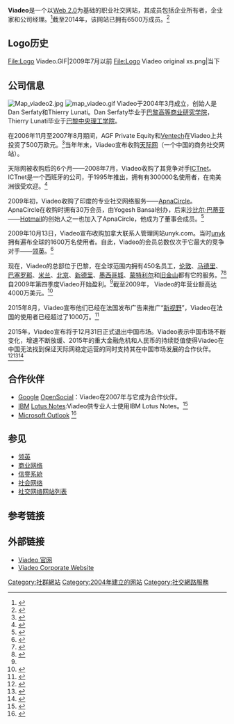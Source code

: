 {{noteTA
|G1=IT
}}

{{Infobox website
| name = Viadeo
| logo = Logo Viadeo original xs.png
| caption = User's dashboard
| url = [http://www.viadeo.com/ www.viadeo.com]
| website_type = [[专业网络服务|专业网络服务]]
| commercial  = 是
| registration = 必须注册 
| area_served = 全球
| founder = Dan Serfaty, Thierry Lunati
| foundation = [[法国|法国]][[巴黎|巴黎]]
| num_employees =450
| launch_date = {{Start date and age|2004|3}}
| language = [[英语|英语]]，[[法语|法语]]，[[德语|德语]]，[[意大利语|意大利语]]，[[葡萄牙语|葡萄牙语]]，[[西班牙语|西班牙语]]，[[俄语|俄语]]
| current_status = 活跃
| revenue = 4000万美元(2009年)<ref name="Ferris" />
| alexa = {{DecreasePositive}} 672 ({{as of|2014|4|1|alt=April 2014}})<ref name="alexa">{{cite web |url= http://www.alexa.com/siteinfo/viadeo.com |title= Viadeo.com Site Info |publisher= [[Alexa_Internet|Alexa Internet]] |accessdate= 2014-04-01 |archive-date= 2013-08-27 |archive-url= https://web.archive.org/web/20130827043653/http://www.alexa.com/siteinfo/viadeo.com |dead-url= no }}</ref><!--Updated monthly by OKBot.-->
}}

'''Viadeo'''是一个以[[Web_2.0|Web 2.0]]为基础的职业社交网站，其成员包括企业所有者，企业家和公司经理。<ref name="techcrunch">{{Cite web|url = http://techcrunch.com/2012/04/11/viadeo-raises-32m-to-expand-its-professional-social-network-in-china-russia-and-beyond/|title = Viadeo Raises $32M To Expand Its Professional Social Network In China, Russia And Beyond|date = 11 April 2012|publisher = [[TechCrunch.com|TechCrunch.com]]|accessdate = 17 July 2012|archive-date = 2021-07-19|archive-url = https://web.archive.org/web/20210719234116/https://techcrunch.com/2012/04/11/viadeo-raises-32m-to-expand-its-professional-social-network-in-china-russia-and-beyond/}}</ref>截至2014年，该网站已拥有6500万成员。<ref>{{Cite web|url = http://corporate.viadeo.com/en/2014/12/11/viadeo-continues-to-grow-65-million-members-worldwide-including-25-million-in-china/|title = Viadeo continues to grow: 65 million members worldwide, including 25 million in China|date = 11 December 2014|publisher = Viadeo SA|accessdate = 24 February 2015|archive-date = 2014-12-14|archive-url = https://web.archive.org/web/20141214034017/http://corporate.viadeo.com/en/2014/12/11/viadeo-continues-to-grow-65-million-members-worldwide-including-25-million-in-china/}}</ref>

== Logo历史 ==
<gallery>
File:Logo Viadeo.GIF|2009年7月以前
File:Logo Viadeo original xs.png|当下
</gallery>

== 公司信息 ==
[[File:Map_viadeo2.jpg|right]]
[[File:map_viadeo.gif|thumb]]
Viadeo于2004年3月成立，创始人是Dan Serfaty和Thierry Lunati。Dan Serfaty毕业于[[巴黎高等商業研究學院|巴黎高等商业研究学院]]，Thierry Lunati毕业于[[巴黎中央理工学院|巴黎中央理工学院]]。

在2006年11月至2007年8月期间，AGF Private Equity和[[Ventech|Ventech]]在Viadeo上共投资了500万欧元。<ref>{{Cite web|url = http://mashable.com/2007/08/31/viadeo/|title = LinkedIn Competitor Viadeo Raises €5 Million|date = 31 August 2007|publisher = mashable.com|accessdate = 10 July 2010|archive-date = 2012-10-04|archive-url = https://www.webcitation.org/6BA9UkfBN?url=http://mashable.com/2007/08/31/viadeo/|dead-url = no}}</ref>当年年末，Viadeo宣布收购[[天际网|天际网]]（一个中国的商务社交网站）。

天际网被收购后的6个月——2008年7月，Viadeo收购了其竞争对手[[ICTnet|ICTnet]]。ICTnet是一个西班牙的公司，于1995年推出，拥有有300000名使用者，在南美洲很受欢迎。<ref>{{Cite web|url = http://fr.techcrunch.com/2008/07/12/fr-viadeo-acquiert-le-reseau-social-professionnel-espagnol-ictnet/|title = Viadeo acquiert le réseau social professionnel espagnol ICTnet|date = 12 July 2008|language = fr|publisher = [[TechCrunch.com|TechCrunch.com]]|accessdate = 10 July 2010|archive-url = https://www.webcitation.org/6BA9VuzRx?url=http://fr.techcrunch.com/2008/07/12/fr-viadeo-acquiert-le-reseau-social-professionnel-espagnol-ictnet/|archive-date = 2012-10-04|dead-url = yes}}</ref>

2009年初，Viadeo收购了印度的专业社交网络服务——[[ApnaCircle|ApnaCircle]]。ApnaCircle在收购时拥有30万会员，由Yogesh Bansal创办，后来[[沙比尔·巴蒂亚|沙比尔·巴蒂亚]]——[[Outlook.com|Hotmail]]的创始人之一也加入了ApnaCircle，他成为了董事会成员。<ref>{{Cite web|url = http://www.vccircle.com/500/news/french-business-networking-site-viadeo-acquires-apnacircle|title = French Business Networking Site Viadeo Acquires ApnaCircle|date = 14 February 2009|publisher = [[VC_Circle|VC Circle]]|accessdate = 10 July 2010|archive-url = https://www.webcitation.org/6BA9WrC55?url=http://www.vccircle.com/news/telecom/2009/02/13/french-business-networking-site-viadeo-acquires-apnacircle|archive-date = 2012-10-04|dead-url = yes}}</ref>

2009年10月13日，Viadeo宣布收购加拿大联系人管理网站unyk.com。当时[[unyk|unyk]]拥有遍布全球的1600万名使用者。自此，Viadeo的会员总数仅次于它最大的竞争对手——[[領英|领英]]。<ref name="Reuters131009">{{Cite news|url = http://www.reuters.com/article/idUSTRE59C22M20091013?feedType=RSS&feedName=technologyNews|title = Viadeo buys Unyk, second only to LinkedIn|date = 13 October 2009|publisher = [[Reuters|Reuters]]|accessdate = 13 July 2010}}</ref>

现在，Viadeo的总部位于巴黎，在全球范围内拥有450名员工，[[伦敦|伦敦]]、[[马德里|马德里]]、[[巴塞罗那|巴塞罗那]]、[[米兰|米兰]]、[[北京|北京]]、[[新德里|新德里]]、[[墨西哥城|墨西哥城]]、[[蒙特利尔|蒙特利尔]]和[[旧金山|旧金山]]都有它的服务。<ref name="Reuters180510">{{Cite news|url = http://www.reuters.com/article/idUSTRE64H2IA20100518|title = Viadeo looking for buys, opens U.S. office|date = 18 May 2010|publisher = [[Reuters|Reuters]]|accessdate = 10 July 2010|archive-date = 2012-09-27|archive-url = https://www.webcitation.org/6AzMJ3Gpl?url=http://www.reuters.com/article/2010/05/18/us-summit-viadeo-idUSTRE64H2IA20100518|dead-url = no}}</ref><ref>{{Cite web|url = http://corporate.viadeo.com/images/stories/pdf/2010/en/viadeosf2010-05-20.pdf|title = Viadeo opens Asia/Pacific headquarters in San Francisco|date = 19 May 2010|publisher = Viadeo|accessdate = 10 July 2010}}{{Dead link}}</ref>自2009年第四季度Viadeo开始盈利。<ref name="Reuters180510" />截至2009年， Viadeo的年营业额高达4000万美元。<ref name="Ferris">{{Cite web|url = http://www.ferris.com/2009/12/16/viadeo-professional-networking/|title = Ferris Research - Viadeo: Professional Networking|date = 16 December 2009|publisher = [[Ferris_Research|Ferris Research]]|accessdate = 10 July 2010|archive-url = https://web.archive.org/web/20101114070942/http://www.ferris.com/2009/12/16/viadeo-professional-networking/|archive-date = 2010-11-14|dead-url = yes}}</ref>

2015年8月，Viadeo宣布他们已经在法国发布广告来推广“[[新视野|新视野]]”，Viadeo在法国的使用者已经超过了1000万。<ref>{{Cite web|title = Viadeo: Results for the First Half of 2015|url = http://www.streetinsider.com/Press+Releases/Viadeo%253A+Results+for+the+First+Half+of+2015/10846878.html|accessdate = 2015-09-11|archive-date = 2019-10-10|archive-url = https://web.archive.org/web/20191010070300/https://www.streetinsider.com/Press+Releases/Viadeo%3A+Results+for+the+First+Half+of+2015/10846878.html}}</ref>

2015年，Viadeo宣布将于12月31日正式退出中国市场。Viadeo表示中国市场不断变化，增速不断放缓、2015年的重大金融危机和人民币的持续贬值使得Viadeo在中国无法找到保证天际网稳定运营的同时支持其在中国市场发展的合作伙伴。<ref>{{Cite web |url=http://techcrunch.cn/2015/12/29/linkedin-rival-viadeo-exits-china/ |title=法国职场社交网站 Viadeo 退出中国，旗下网站天际网将关闭 - TC |accessdate=2016-04-07 |archive-date=2015-12-29 |archive-url=https://web.archive.org/web/20151229045135/http://techcrunch.cn/2015/12/29/linkedin-rival-viadeo-exits-china/ |dead-url=no }}</ref><ref>{{Cite web |url=http://www.epochtimes.com/gb/15/12/29/n4606132.htm |title=法国社交网站Viadeo即将退出中国 |access-date=2016-04-07 |archive-date=2016-04-24 |archive-url=https://web.archive.org/web/20160424192133/http://www.epochtimes.com/gb/15/12/29/n4606132.htm }}</ref><ref>{{Cite web |url=http://www.cnbeta.com/articles/460901.htm |title=法国职场社交网站Viadeo将退出中国市场并关闭加州数据中心 cnBeta.COM |access-date=2016-04-07 |archive-date=2016-04-19 |archive-url=https://web.archive.org/web/20160419201948/http://www.cnbeta.com/articles/460901.htm }}</ref>

== 合作伙伴 ==
* [[Google|Google]] [[OpenSocial|OpenSocial]]：Viadeo在2007年与它成为合作伙伴。
* [[IBM|IBM]] [[IBM_Lotus_Notes|Lotus Notes]]:Viadeo供专业人士使用IBM Lotus Notes。<ref name="IBM">{{Cite web|url = http://www-01.ibm.com/software/lotus/events/lotusphere2010/news/viadeopr.html|title = Viadeo's "Global-Yet-Local" B2B Social Network Integrates with IBM Lotus Software to Provide Collaboration Tools for Professionals|date = 18 January 2010|publisher = [[IBM|IBM]]|accessdate = 16 July 2010}}</ref>
* [[Microsoft_Outlook|Microsoft Outlook]] <ref name="Viadeo">{{Cite web|url = http://corporate.viadeo.com/images/stories/pdf/2010/en/microsoftoutlook2010-05-13.pdf|title = Viadeo signs a partnership agreement with Microsoft as Office 2010 is launched worldwide|date = 13 May 2010|publisher = Viadeo|accessdate = 16 July 2010}}</ref>

== 参见 ==
* [[領英|领英]]
* [[商业网络|商业网络]]
* [[信譽系統|信譽系統]]
* [[社会网络|社会网络]]
* [[社交网络网站列表|社交网络网站列表]]

== 参考链接 ==
{{Reflist|colwidth = 30em}}

== 外部链接 ==
* [http://www.viadeo.com Viadeo 官网]{{Wayback|url=http://www.viadeo.com/ |date=20111022223701 }}
* [http://corporate.viadeo.com Viadeo Corporate Website]{{Wayback|url=http://corporate.viadeo.com/ |date=20110717194820 }}

{{Online social networking}}

[[Category:社群網站|Category:社群網站]]
[[Category:2004年建立的网站|Category:2004年建立的网站]]
[[Category:社交網路服務|Category:社交網路服務]]